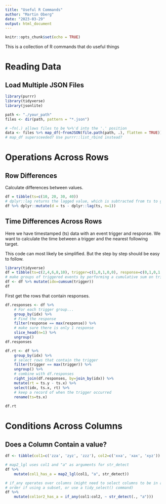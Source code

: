```yaml
---
title: "Useful R Commands"
author: "Martin Oberg"
date: "2023-03-29"
output: html_document
---
```


```r
knitr::opts_chunk$set(echo = TRUE)
```

This is a collection of R commands that do useful things

# Reading Data

## Load Multiple JSON Files
```r
library(purrr)
library(tidyverse)
library(jsonlite)

path <- "./your_path"
files <- dir(path, pattern = "*.json")

# ~fn(.) allows files to be %>%'d into the '.' position
data <- files %>% map_df(~fromJSON(file.path(path, .), flatten = TRUE))
# map_df supersceeded? Use purrr::list_rbind instead?
```



# Operations Across Rows

## Row Differences

Calculate differences between values.
```r
df = tibble(ts=c(10, 20, 30, 40))
# dplyr::lag returns the lagged value, which is subtracted from ts to get the difference
df %>% dplyr::mutate(d = ts - dplyr::lag(ts, n=1))
```


## Time Differences Across Rows

Here we have timestamped (ts) data with an event trigger and response.
We want to calculate the time between a trigger and the nearest following target.

This code can most likely be simplified.
But the step by step should be easy to follow.
```r
library(tidyverse)
df = tibble(ts=c(2,4,6,8,10), trigger=c(1,0,1,0,0), response=c(0,1,0,1,1))
# make groups of triggered events by performing a cumulative sum on trigger
df <- df %>% mutate(idx=cumsum(trigger))
df
```
First get the rows that contain responses.
```r
df.responses <- df %>% 
    # For each trigger group...
    group_by(idx) %>% 
    # Find the response
    filter(response == max(response)) %>% 
    # make sure there is only 1 response
    slice_head(n=1) %>% 
    ungroup()
df.responses
```

```r
df.rt <- df %>% 
    group_by(idx) %>% 
    # select rows that contain the trigger
    filter(trigger == max(trigger)) %>% 
    ungroup() %>% 
    # combine with df.responses
    right_join(df.responses, by=join_by(idx)) %>% 
    mutate(rt = ts.y - ts.x) %>% 
    select(idx, ts.x, rt) %>% 
    # keep a record of when the trigger occurred
    rename(ts=ts.x)
  
df.rt
```

# Conditions Across Columns

## Does a Column Contain a value?

```r
df <- tibble(col1=c('zza', 'zyz', 'zzz'), col2=c('xxa', 'xax', 'xyz'))

# map2_lgl uses col1 and "a" as arguments for str_detect
df %>%
    mutate(col1_has_a = map2_lgl(col1, "a", str_detect))

# if_any operates over columns (might need to select columns to be in a particular
# order if using a subset, or use a tidy_select() command)
df %>%
    mutate(col1or2_has_a = if_any(col1:col2, ~ str_detect(., "a")))
```

